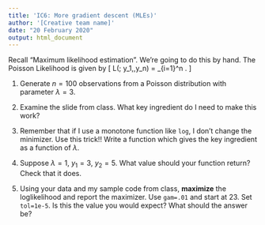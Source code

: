 ```yaml
---
title: 'IC6: More gradient descent (MLEs)'
author: '[Creative team name]'
date: "20 February 2020"
output: html_document
---
```


Recall "Maximum likelihood estimation". We're going to do this by hand. The Poisson Likelihood is given by
\[
L(\lambda ; y_1,\ldots,y_n) = \prod_{i=1}^n \frac{\lambda^{y_i}\exp(-\lambda)}{y_i!}.
\]

1. Generate $n=100$ observations from a Poisson distribution with parameter $\lambda=3$.


2. Examine the slide from class. What key ingredient do I need to make this work?



3. Remember that if I use a monotone function like `log`, I don't change the minimizer. Use this trick!! Write a function which gives the key ingredient as a function of $\lambda$.


4. Suppose $\lambda=1$, $y_1=3$, $y_2=5$. What value should your function return? Check that it does.




5. Using your data and my sample code from class, __maximize__ the loglikelihood and report the maximizer. Use `gam=.01` and start at 23. Set `tol=1e-5`. Is this the value you would expect? What should the answer be?
 
